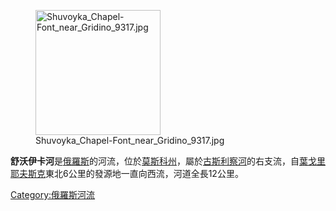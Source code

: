 [[Image:Shuvoyka_Chapel-Font_near_Gridino_9317.jpg|200px]]

'''舒沃伊卡河'''是[[俄羅斯|俄羅斯]]的河流，位於[[莫斯科州|莫斯科州]]，屬於[[古斯利察河|古斯利察河]]的右支流，自[[葉戈里耶夫斯克|葉戈里耶夫斯克]]東北6公里的發源地一直向西流，河道全長12公里。

[[Category:俄羅斯河流|Category:俄羅斯河流]]

{{Russia-geo-stub}}